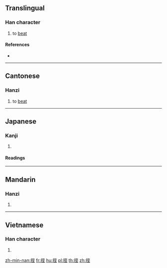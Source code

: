 ==Translingual==

===Han character===
{{Han char|rn=64|rad=手|as=06|sn=9|four=51014|canj=QMIG|ids=⿰扌至}}

# {{lb|zh|Cantonese}} to [[beat]]

====References====
* {{Han ref|kx=0429.110|dkj=12025|dj=0778.060|hdz=31868.130|uh=6303|ud=25347|bh=CED9|bd=52953}}

----

==Cantonese==

===Hanzi===
{{yue-hanzi|jyut=[[zat1]], [[zat6]]|y=jat1, jat6}}

# to [[beat]]

----

==Japanese==

===Kanji===
{{ja-kanji|grade=|rs=手06}}

# {{defn|lang=ja|sort=手06}}

====Readings====
{{ja-readings|goon=[[しち]] (shichi)|kanon=[[しつ]] (shitsu), [[ちつ]] (chitsu)|kun=[[さす]] (sasu)}}

----

==Mandarin==

===Hanzi===
{{cmn-hanzi|pin=[[zhì]] ([[zhi4]])|wg=chih<sup>4</sup>}}

# {{defn|lang=cmn|sort=手06}}

----

==Vietnamese==

===Han character===
{{vi-hantu|chọi|rs=手06}}

# {{defn|lang=vi|sort=手06}}

[[zh-min-nan:挃]]
[[fr:挃]]
[[hu:挃]]
[[pl:挃]]
[[th:挃]]
[[zh:挃]]
